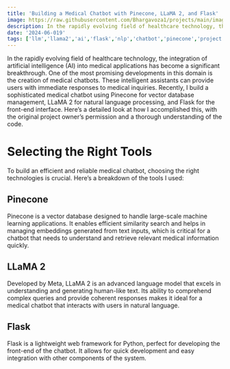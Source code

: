 ```yaml
---
title: 'Building a Medical Chatbot with Pinecone, LLaMA 2, and Flask'
image: https://raw.githubusercontent.com/Bhargavoza1/projects/main/images/medical_chatbot/title.png
description: In the rapidly evolving field of healthcare technology, the integration of artificial intelligence (AI) into medical applications has become a significant breakthrough...
date: '2024-06-019'
tags: ['llm','llama2','ai','flask','nlp','chatbot','pinecone','project']
---
```


In the rapidly evolving field of healthcare technology, the integration of artificial intelligence (AI) into medical applications has become a significant breakthrough. 
One of the most promising developments in this domain is the creation of medical chatbots. These intelligent assistants can provide users with immediate responses to medical inquiries.
Recently, I build a sophisticated medical chatbot using Pinecone for vector database management, LLaMA 2 for natural language processing, and Flask for the front-end interface. 
Here’s a detailed look at how I accomplished this, with the original project owner’s permission and a thorough understanding of the code.

# Selecting the Right Tools
To build an efficient and reliable medical chatbot, choosing the right technologies is crucial. Here’s a breakdown of the tools I used:

## Pinecone
Pinecone is a vector database designed to handle large-scale machine learning applications. It enables efficient similarity search and helps in managing embeddings generated from text inputs, which is critical for a chatbot that needs to understand and retrieve relevant medical information quickly.

## LLaMA 2
Developed by Meta, LLaMA 2 is an advanced language model that excels in understanding and generating human-like text. Its ability to comprehend complex queries and provide coherent responses makes it ideal for a medical chatbot that interacts with users in natural language.

## Flask
Flask is a lightweight web framework for Python, perfect for developing the front-end of the chatbot. It allows for quick development and easy integration with other components of the system.